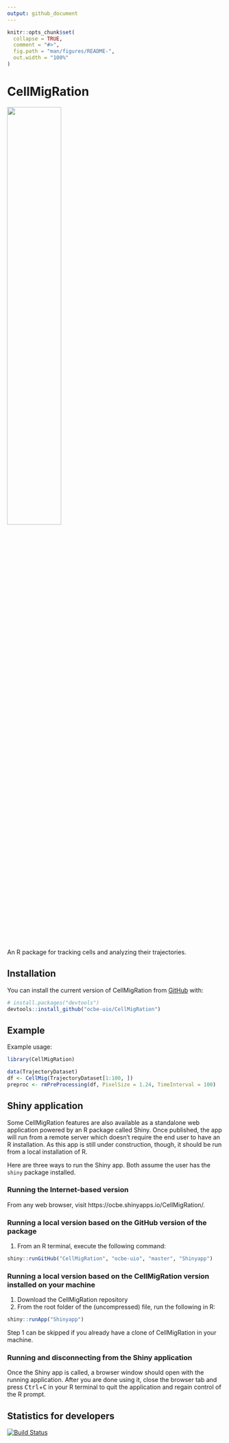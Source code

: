 ```yaml
---
output: github_document
---
```


<!-- README.md is generated from README.Rmd. Please edit that file -->

```r
knitr::opts_chunk$set(
  collapse = TRUE,
  comment = "#>",
  fig.path = "man/figures/README-",
  out.width = "100%"
)
```

# CellMigRation

<img src="CellMigRationLogo.png" width="50%">

An R package for tracking cells and analyzing their trajectories.

## Installation


You can install the current version of CellMigRation from [GitHub](https://github.com/) with:

``` r
# install.packages("devtools")
devtools::install_github("ocbe-uio/CellMigRation")
```
## Example

Example usage:

```r
library(CellMigRation)

data(TrajectoryDataset)
df <- CellMig(TrajectoryDataset[1:100, ])
preproc <- rmPreProcessing(df, PixelSize = 1.24, TimeInterval = 100)
```

## Shiny application

Some CellMigRation features are also available as a standalone web application powered by an R package called Shiny.
Once published, the app will run from a remote server which doesn't require the end user to have an R installation.
As this app is still under construction, though, it should be run from a local installation of R.

Here are three ways to run the Shiny app. Both assume the user has the `shiny` package installed.

### Running the Internet-based version

From any web browser, visit https://ocbe.shinyapps.io/CellMigRation/.

### Running a local version based on the GitHub version of the package

1. From an R terminal, execute the following command:
```r
shiny::runGitHub("CellMigRation", "ocbe-uio", "master", "Shinyapp")
```

### Running a local version based on the CellMigRation version installed on your machine

1. Download the CellMigRation repository
2. From the root folder of the (uncompressed) file, run the following in R:
```r
shiny::runApp("Shinyapp")
```

Step 1 can be skipped if you already have a clone of CellMigRation in your machine.

### Running and disconnecting from the Shiny application

Once the Shiny app is called, a browser window should open with the running application.
After you are done using it, close the browser tab and press <kbd>Ctrl</kbd>+<kbd>C</kbd> in your R terminal to quit the application and regain control of the R prompt.

## Statistics for developers

<!-- badges: start -->
[![Build Status](https://travis-ci.org/ocbe-uio/CellMigRation.svg?branch=master)](https://travis-ci.org/ocbe-uio/CellMigRation)
<!-- badges: end -->